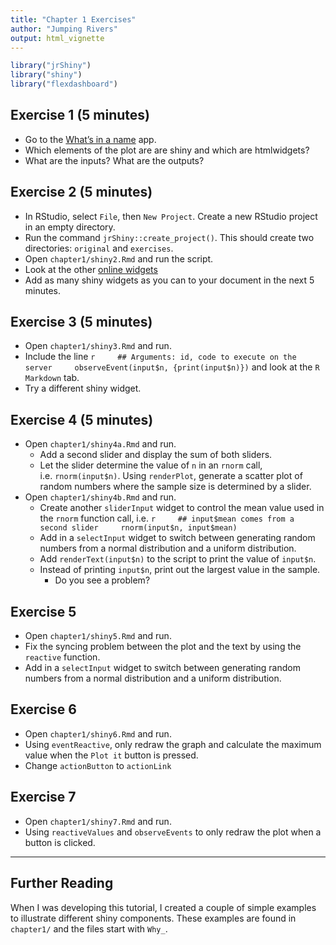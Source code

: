 ```yaml
---
title: "Chapter 1 Exercises"
author: "Jumping Rivers"
output: html_vignette
---
```

<!--
%\VignetteEngine{knitr::rmarkdown}
%\VignetteIndexEntry{Chapter 1 Exercises}
-->

```r
library("jrShiny")
library("shiny")
library("flexdashboard")
```

## Exercise 1 (5 minutes)

  * Go to the [What's in a name](https://gallery.shinyapps.io/names-app/name-app.Rmd) app.
  * Which elements of the plot are are shiny and which are htmlwidgets?
  * What are the inputs? What are the outputs?

## Exercise 2 (5 minutes)

  * In RStudio, select `File`, then `New Project`. Create a new RStudio project in 
  an empty directory.
  * Run the command `jrShiny::create_project()`. This should create two directories: `original`
  and `exercises`.
  * Open `chapter1/shiny2.Rmd` and run the script. 
  * Look at the other [online widgets](http://shiny.rstudio.com/gallery/widget-gallery.html)
  * Add as many shiny widgets as you can to your document in the next 5 minutes.
  
## Exercise 3 (5 minutes)
  
  * Open `chapter1/shiny3.Rmd` and run. 
  * Include the line
    ```r
    ## Arguments: id, code to execute on the server
    observeEvent(input$n, {print(input$n)}) 
    ```
    and look at the `R Markdown` tab. 
  * Try a different shiny widget.
  
## Exercise 4 (5 minutes)

  * Open `chapter1/shiny4a.Rmd` and run. 
    * Add a second slider and display the sum of both sliders.
    * Let the slider determine the value of `n` in an `rnorm` call, i.e. `rnorm(input$n)`. Using
    `renderPlot`, generate a scatter plot of random numbers where the sample size is determined by 
    a slider.
  * Open `chapter1/shiny4b.Rmd` and run. 
    * Create another `sliderInput` widget to control the mean value used in the `rnorm` function call, i.e.
        ```r
        ## input$mean comes from a second slider
        rnorm(input$n, input$mean)
        ```
    * Add in a `selectInput` widget to switch between generating random numbers from 
    a normal distribution and a uniform distribution.  
    * Add `renderText(input$n)` to the script to print the value  of `input$n`.
    * Instead of printing `input$n`, print out the largest value in the sample.
        * Do you see a problem?

## Exercise 5

  * Open `chapter1/shiny5.Rmd` and run. 
  * Fix the syncing problem between the plot and the text by using the `reactive` function.
  * Add in a `selectInput` widget to switch between generating random numbers from a normal distribution
  and a uniform distribution.
    
## Exercise 6

  * Open `chapter1/shiny6.Rmd` and run. 
  * Using `eventReactive`, only redraw the graph and calculate the maximum value when the `Plot it` button is pressed.
  * Change `actionButton` to `actionLink`
  
## Exercise 7

  * Open `chapter1/shiny7.Rmd` and run. 
  * Using `reactiveValues` and `observeEvents` to only redraw the plot when a button is clicked.

----

## Further Reading

When I was developing this tutorial, I created a couple of simple examples to illustrate different
shiny components. These examples are found in `chapter1/` and the files start with `Why_`.










<!-- ## Exercise 1 -->

<!-- Copy the [simple_shiny](simple_shiny.Rmd) file to RStudio and knit.  -->

<!-- 1. The `sliderInput` functions control the year selection. Change the `min`, `max`, `step` and `value` arguments. -->
<!-- 1. The `selectInput` function highlights the points. Look at the `colnames(movies)` and add -->
<!-- a few more options. -->
<!-- 1. The first arguments of `sliderInput` and `selectInput` are unique ids. Look at the plotting code -->
<!-- and see how they interact. -->
<!-- 1. Add another `sliderInput` that controls the maximum value to display on the `y`-axis.  -->

<!-- ## Exercise 2 -->

<!-- Re-copy the [simple_shiny](simple_shiny.Rmd) file to RStudio. -->

<!--  * Run  -->
<!--     ```{r results="hide"} -->
<!--     sliderInput("min_year", label = "Minimum year:", min=1930, max=2010, step=10, value=1930, sep="") -->
<!--     ``` -->
<!--     in your console and examine the output. Try changing `min` and `max`. Re examine the output. -->

<!--   * Go to the shiny widgets [gallery](http://shiny.rstudio.com/gallery/widget-gallery.html) and -->
<!--   experiment with a few of the widgets. -->
<!--   * Change the `selectInput` widget to `radioButtons`. Hint: Look at the example in the `radioButton` help page -->

<!-- ## Exercise 3 -->

<!-- Re-copy the [simple_shiny](simple_shiny.Rmd) file to RStudio. -->

<!--   * Open the [shiny components](shiny_components.Rmd) and knit -->
<!--   * Change the scatter plot in the shiny app, to a histogram that displays movie `Rating`.  -->
<!--   The drop-down menu should now select the type of movies displayed, e.g.  -->
<!--   if `Action` is selected, only `Action` movies as displayed in the histogram. -->

<!--   * Create another pane in the shiny app. Use `renderText` to display the total number of movies in the histogram. -->
<!--   * __Harder__: Add an interactive [value boxes]{http://rmarkdown.rstudio.com/flexdashboard/using.html#value_boxes}. Select -->
<!--   a suitable icon from [ionicons](http://ionicons.com/) -->


<!-- ### Further examples -->

<!--  * [Biclust](https://jjallaire.shinyapps.io/shiny-biclust/) -->
<!--  * [crandash](https://jjallaire.shinyapps.io/shiny-crandash/) -->
<!--  * [Brushing](https://jjallaire.shinyapps.io/shiny-ggplot2-brushing/) -->
<!--  * [kmeans](https://jjallaire.shinyapps.io/shiny-kmeans/) -->
<!--  * [diamonds](https://jjallaire.shinyapps.io/shiny-ggplot2-diamonds/) -->


<!-- ## Exercise 4 -->

<!--   * Add the drop down menu button -->
<!--   ```{r results="hide"} -->
<!--   selectInput("mpaa", label = "MPAA", c("R", "PG-13", "PG", "NC-17")) -->
<!--   ``` -->
<!--   to the side bar. When a mpaa rating is changed, the plots should be updated. -->
<!--   * Include an additional term  - `all` - to indicate that all ratings should be displayed. -->

<!-- ## Exercise 5 -->

<!--   * Update the other pages of the [shiny components](shiny_components.Rmd) file to use \cc{reactive}  -->
<!--   expressions. -->

<!-- ## Exercise 6 -->

<!--   * Make pages 2 & 3 of the [shiny components](shiny_components_reactive_isolate.Rmd) use `isolate`. -->



